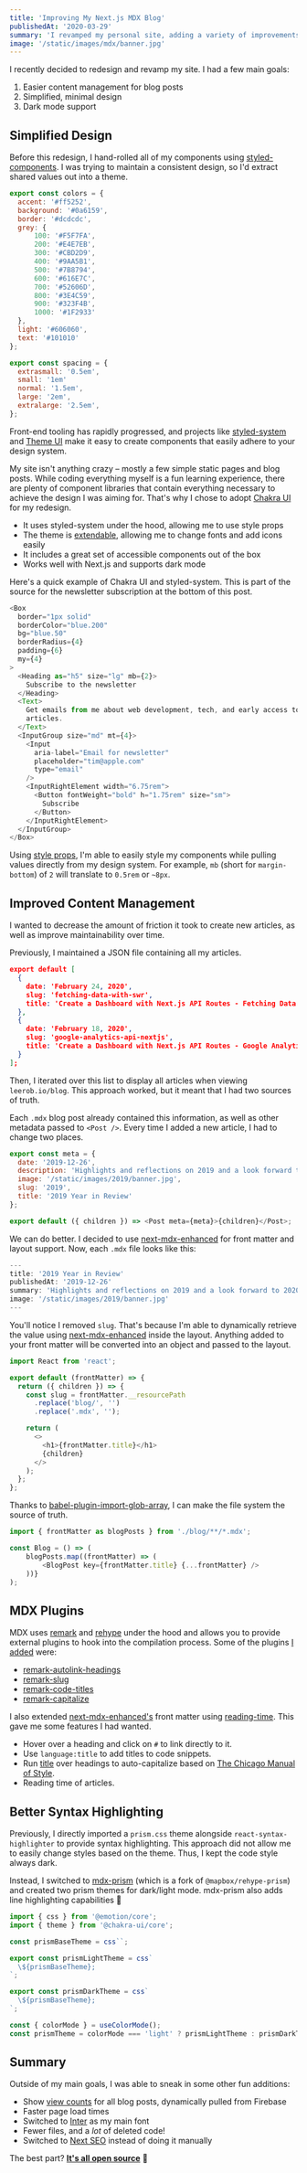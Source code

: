 ```yaml
---
title: 'Improving My Next.js MDX Blog'
publishedAt: '2020-03-29'
summary: 'I revamped my personal site, adding a variety of improvements for the ideal Next.js + MDX blogging experience.'
image: '/static/images/mdx/banner.jpg'
---
```


I recently decided to redesign and revamp my site. I had a few main goals:

1. Easier content management for blog posts
1. Simplified, minimal design
1. Dark mode support

## Simplified Design

Before this redesign, I hand-rolled all of my components using [styled-components](https://styled-components.com/).
I was trying to maintain a consistent design, so I'd extract shared values out into a theme.

```js
export const colors = {
  accent: '#ff5252',
  background: '#0a6159',
  border: '#dcdcdc',
  grey: {
      100: '#F5F7FA',
      200: '#E4E7EB',
      300: '#CBD2D9',
      400: '#9AA5B1',
      500: '#7B8794',
      600: '#616E7C',
      700: '#52606D',
      800: '#3E4C59',
      900: '#323F4B',
      1000: '#1F2933'
  },
  light: '#606060',
  text: '#101010'
};

export const spacing = {
  extrasmall: '0.5em',
  small: '1em'
  normal: '1.5em',
  large: '2em',
  extralarge: '2.5em',
};
```

Front-end tooling has rapidly progressed, and projects like [styled-system](https://styled-system.com/) and [Theme UI](https://theme-ui.com/) make it easy
to create components that easily adhere to your design system.

My site isn't anything crazy – mostly a few simple static pages and blog posts. While coding everything myself is a
fun learning experience, there are plenty of component libraries that contain everything necessary to achieve the
design I was aiming for. That's why I chose to adopt [Chakra UI](https://chakra-ui.com/) for my redesign.

- It uses styled-system under the hood, allowing me to use style props
- The theme is [extendable](https://github.com/leerob/leerob.io/blob/master/styles/theme.js), allowing me to change fonts and add icons easily
- It includes a great set of accessible components out of the box
- Works well with Next.js and supports dark mode

Here's a quick example of Chakra UI and styled-system. This is part of the source for
the newsletter subscription at the bottom of this post.

```js:components/Subscribe.js
<Box
  border="1px solid"
  borderColor="blue.200"
  bg="blue.50"
  borderRadius={4}
  padding={6}
  my={4}
>
  <Heading as="h5" size="lg" mb={2}>
    Subscribe to the newsletter
  </Heading>
  <Text>
    Get emails from me about web development, tech, and early access to new
    articles.
  </Text>
  <InputGroup size="md" mt={4}>
    <Input
      aria-label="Email for newsletter"
      placeholder="tim@apple.com"
      type="email"
    />
    <InputRightElement width="6.75rem">
      <Button fontWeight="bold" h="1.75rem" size="sm">
        Subscribe
      </Button>
    </InputRightElement>
  </InputGroup>
</Box>
```

Using [style props](https://styled-system.com/getting-started), I'm able to easily style my components while pulling values directly from
my design system. For example, `mb` (short for `margin-bottom`) of `2` will translate to `0.5rem` or `~8px`.

## Improved Content Management

I wanted to decrease the amount of friction it took to create new articles,
as well as improve maintainability over time.

Previously, I maintained a JSON file containing all my articles.

```js:data/articles.json
export default [
  {
    date: 'February 24, 2020',
    slug: 'fetching-data-with-swr',
    title: 'Create a Dashboard with Next.js API Routes - Fetching Data with SWR'
  },
  {
    date: 'February 18, 2020',
    slug: 'google-analytics-api-nextjs',
    title: 'Create a Dashboard with Next.js API Routes - Google Analytics API'
  }
];
```

Then, I iterated over this list to display all articles when viewing `leerob.io/blog`.
This approach worked, but it meant that I had two sources of truth.

Each `.mdx` blog post already contained this information, as well as other metadata passed to `<Post />`.
Every time I added a new article, I had to change two places.

```js
export const meta = {
  date: '2019-12-26',
  description: 'Highlights and reflections on 2019 and a look forward to 2020.',
  image: '/static/images/2019/banner.jpg',
  slug: '2019',
  title: '2019 Year in Review'
};

export default ({ children }) => <Post meta={meta}>{children}</Post>;
```

We can do better. I decided to use [next-mdx-enhanced](https://github.com/hashicorp/next-mdx-enhanced) for
front matter and layout support. Now, each `.mdx` file looks like this:

```js
---
title: '2019 Year in Review'
publishedAt: '2019-12-26'
summary: 'Highlights and reflections on 2019 and a look forward to 2020.'
image: '/static/images/2019/banner.jpg'
---
```

You'll notice I removed `slug`. That's because I'm able to dynamically retrieve the value using
[next-mdx-enhanced](https://github.com/hashicorp/next-mdx-enhanced) inside the layout.
Anything added to your front matter will be converted into an object and passed to the layout.

```js{5,6,7}:layouts/index.js
import React from 'react';

export default (frontMatter) => {
  return ({ children }) => {
    const slug = frontMatter.__resourcePath
      .replace('blog/', '')
      .replace('.mdx', '');

    return (
      <>
        <h1>{frontMatter.title}</h1>
        {children}
      </>
    );
  };
};
```

Thanks to [babel-plugin-import-glob-array](https://github.com/jescalan/babel-plugin-import-glob-array), I can make the file system
the source of truth.

```js:pages/blog.js
import { frontMatter as blogPosts } from './blog/**/*.mdx';

const Blog = () => (
    blogPosts.map((frontMatter) => (
        <BlogPost key={frontMatter.title} {...frontMatter} />
    ))}
);
```

## MDX Plugins

MDX uses [remark](https://github.com/remarkjs/remark) and [rehype](https://github.com/rehypejs/rehype) under the hood and allows you to provide external plugins to hook into the compilation process.
Some of the plugins [I added](https://github.com/leerob/leerob.io/blob/master/next.config.js) were:

- [remark-autolink-headings](https://github.com/remarkjs/remark-autolink-headings)
- [remark-slug](https://github.com/remarkjs/remark-slug)
- [remark-code-titles](https://github.com/mottox2/remark-code-titles)
- [remark-capitalize](https://github.com/zeit/remark-capitalize)

I also extended [next-mdx-enhanced's](https://github.com/hashicorp/next-mdx-enhanced) front matter using [reading-time](https://www.npmjs.com/package/reading-time).
This gave me some features I had wanted.

- Hover over a heading and click on `#` to link directly to it.
- Use `language:title` to add titles to code snippets.
- Run [title](https://github.com/zeit/title) over headings to auto-capitalize based on [The Chicago Manual of Style](https://www.chicagomanualofstyle.org/home.html).
- Reading time of articles.

## Better Syntax Highlighting

Previously, I directly imported a `prism.css` theme alongside `react-syntax-highlighter` to provide syntax highlighting.
This approach did not allow me to easily change styles based on the theme. Thus, I kept the code style always dark.

Instead, I switched to [mdx-prism](https://github.com/j0lv3r4/mdx-prism) (which is a fork of `@mapbox/rehype-prism`)
and created two prism themes for dark/light mode. mdx-prism also adds line highlighting capabilities 🎉

```js:styles/prism.js
import { css } from '@emotion/core';
import { theme } from '@chakra-ui/core';

const prismBaseTheme = css``;

export const prismLightTheme = css`
  \${prismBaseTheme};
`;

export const prismDarkTheme = css`
  \${prismBaseTheme};
`;
```

```js:_app.js
const { colorMode } = useColorMode();
const prismTheme = colorMode === 'light' ? prismLightTheme : prismDarkTheme;
```

## Summary

Outside of my main goals, I was able to sneak in some other fun additions:

- Show [view counts](https://github.com/leerob/leerob.io/blob/master/components/BlogPost.js) for all blog posts, dynamically pulled from Firebase
- Faster page load times
- Switched to [Inter](https://fonts.google.com/specimen/Inter) as my main font
- Fewer files, and a _lot_ of deleted code!
- Switched to [Next SEO](https://github.com/leerob/leerob.io/blob/master/next-seo.config.js) instead of doing it manually

The best part? [**It's all open source**](https://github.com/leerob/leerob.io) 🚀


<ProjectCard
  title="Mastering Next.js"
  description="The premiere video course for building static and server-side rendered applications with Next.js and React."
  href="https://masteringnextjs.com/"
  icon="nextjs"
/>
